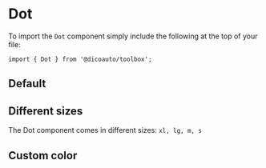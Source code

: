
<Meta of={DotStories} />

# Dot

To import the `Dot` component simply include the following at the top of your file:

```
import { Dot } from '@dicoauto/toolbox';
```

## Default

<Canvas of={DotStories.Default} />

## Different sizes

The Dot component comes in different sizes: `xl, lg, m, s`

<Canvas of={DotStories.DifferentSizes} />

## Custom color

<Canvas of={DotStories.DifferentColors} />
